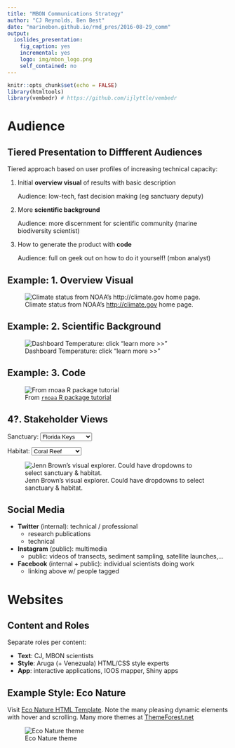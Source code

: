 ```yaml
---
title: "MBON Communications Strategy"
author: "CJ Reynolds, Ben Best"
date: "marinebon.github.io/rmd_pres/2016-08-29_comm"
output: 
  ioslides_presentation: 
    fig_caption: yes
    incremental: yes
    logo: img/mbon_logo.png
    self_contained: no
---
```


```r
knitr::opts_chunk$set(echo = FALSE)
library(htmltools)
library(vembedr) # https://github.com/ijlyttle/vembedr
```

# Audience

## Tiered Presentation to Diffferent Audiences

Tiered approach based on user profiles of increasing technical capacity:

1. Initial **overview visual** of results with basic description

    Audience: low-tech, fast decision making (eg sanctuary deputy)

2. More **scientific background**

    Audience: more discernment for scientific community (marine biodiversity scientist)

3. How to generate the product with **code**

    Audience: full on geek out on how to do it yourself! (mbon analyst)

## Example: 1. **Overview Visual**

![Climate status from NOAA's <http://climate.gov> home page.](img/noaa-climate_dashboard_s.png)

<!--
- "Global Climate Dashboard" -> "Global Marine Biodiversity Dashboard"?
- Click "learn more >>" for next step
-->

## Example: 2. **Scientific Background**

![Dashboard Temperature: click "learn more >>"](img/noaa-climate_temp-more_s.png)

## Example: 3. **Code**

![From [`rnoaa` R package tutorial](https://ropensci.org/tutorials/rnoaa_tutorial.html)](img/ropensci-rnoaa_tutorial-sea-ice_s.png)

## 4?. **Stakeholder Views**

<!--
shiny::selectInput('sanctuary', 'Sanctuary', c('Florida Keys','Monterey Bay','Channel Islands'))
-->
Sanctuary: 
    <select id="sanctuary"><option value="Florida Keys" selected>Florida Keys</option>
<option value="Monterey Bay">Monterey Bay</option>
<option value="Channel Islands">Channel Islands</option></select>

<!--
shiny::selectInput('habitat', 'Habitat', c('Coral Reef','Rocky Intertidal','Sand Flats'))
-->
Habitat:
    <select id="habitat"><option value="Coral Reef" selected>Coral Reef</option>
<option value="Rocky Intertidal">Rocky Intertidal</option>
<option value="Sand Flats">Sand Flats</option></select>

![Jenn Brown's visual explorer. Could have dropdowns to select sanctuary & habitat.](img/jenn-brown_sanctuary-sillhouette-to-data.png)

<!--
Jenn Brown's silhouette vision. dropdown for place, on hover of animal sillhouette see time series, click to get details on data inputs and see related issues (invasives, etc) with pics of spp. need to export JPG/PDF
-->

## Social Media

- **Twitter** (internal): technical / professional
    - research publications
    - technical
- **Instagram** (public): multimedia 
    - public: videos of transects, sediment sampling, satellite launches,...
- **Facebook** (internal + public): individual scientists doing work
    - linking above w/ people tagged

# Websites

## Content and Roles

Separate roles per content:

- **Text**: CJ, MBON scientists
- **Style**: Aruga (+ Venezuala) HTML/CSS style experts
- **App**: interactive applications, IOOS mapper, Shiny apps

## Example **Style**: Eco Nature

Visit [Eco Nature HTML Template](http://themes.cmsmasters.net/?theme=eco-nature-html). Note the many pleasing dynamic elements with hover and scrolling. Many more themes at [ThemeForest.net](http://ThemeForest.net)

![Eco Nature theme](img/themegarden_econature.png)